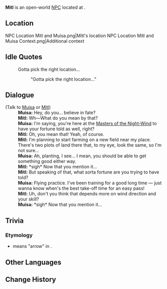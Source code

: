{{Meta
<!-- Remove this template after adding the missing info -->
|missing_NPC_profile  = yes
}}
{{Character Infobox
|type             = Open-World NPC
|image            = NPC Mitl.png
|realname         = <!-- Optional, if different from in-game name -->
|deceased         = <!-- Past (for deceased prior to events of the game) or free response -->
|region           = Natlan
|location         = Natlan
|affiliation      = Collective of Plenty
|title            = 

|ancestry         = <!-- Clan/family -->
|father           = 
|mother           = 
|spouse           = 
|sibling          = 
|child            = 
|relative         = 

|voiceEN          = 
|voiceCN          = 
|voiceJP          = 
|voiceKR          = 
|dialoguereward   = 
}}
'''Mitl''' is an open-world [[NPC]] located at {{Location|"Masters of the Night-Wind"}}.
<!-- Following a certain dialogue branch for the first time gives the player AMOUNT_AS_WORD [[Item]]. -->

==Location==
<gallery>
NPC Location Mitl and Muisa.png|Mitl's location
NPC Location Mitl and Muisa Context.png|Additional context
</gallery>
<!--
==Profile==
Detailed story/lore information goes here.
''(To be added.)''

===Appearance===
Keep appearance section short and concise. Limit to 2 paragraphs with 3-4 sentences each.
''(To be added.)''

==Quests and Events==
{{Quests and Events}}
-->
==Idle Quotes==
{{Dialogue Start}}
:{{DIcon|Idle}} Gotta pick the right location...
::{{A|VO Mitl 01.ogg}} "Gotta pick the right location..."
{{Dialogue End}}

==Dialogue==
{{Dialogue Start}}
;(Talk to [[Muisa]] or [[Mitl]])
:'''Muisa:''' Hey, do you... believe in fate?
:'''Mitl:''' Wh&mdash;What do you mean by that?
:'''Muisa:''' I'm saying, you're here at the [[Masters of the Night-Wind]] to have your fortune told as well, right?
:'''Mitl:''' Oh, you mean that! Yeah, of course.
:'''Mitl:''' I'm planning to start farming on a new field near my place. There's two plots of land there that, to my eye, look the same, so I'm not sure...
:'''Muisa:''' Ah, planting, I see... I mean, you should be able to get something good either way.
:'''Mitl:''' *sigh* Now that you mention it...
:'''Mitl:''' But speaking of that, what sorta fortune are you trying to have told?
:'''Muisa:''' Flying practice. I've been training for a good long time &mdash; just wanna know when's the best take-off time for an easy pass!
:'''Mitl:''' Uh, don't you think that depends more on wind direction and your skill?
:'''Muisa:''' *sigh* Now that you mention it...
{{Dialogue End}}
<!--
==Event Dialogue==
===Event Name===
{{Dialogue Start}}
:'''Mitl:'''
{{Dialogue End}}
-->
==Trivia==
===Etymology===
* {{wt|mitl|Mitl}} means "arrow" in {{w|Nahuatl}}.

==Other Languages==
{{Other Languages
|default_hidden=1
|en       = Mitl
|zhs      = 米特尔
|zhs_rm   = Mǐtè'ěr
|zht      = 米特爾
|zht_rm   = Mǐtè'ěr
|ja       = ミトル
|ja_rm    = Mitoru
|ko       = 미틀
|es       = Mitl
|fr       = Mitl
|ru       = Митль
|th       = Mitl
|vi       = Mitl
|de       = Mitl
|id       = Mitl
|pt       = Mitl
|tr       = Mitl
|it       = Mitl
}}

==Change History==
{{Change History|5.2}}
<!--
==References==
{{Reflist}}
-->